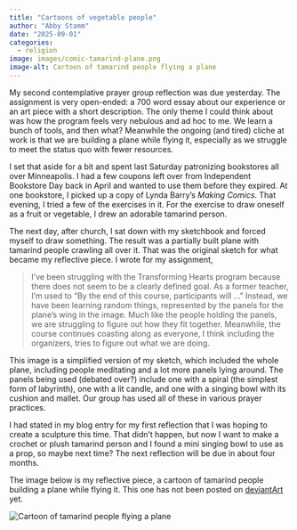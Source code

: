 ```yaml
---
title: "Cartoons of vegetable people"
author: "Abby Stamm"
date: "2025-09-01"
categories: 
  - religion
image: images/comic-tamarind-plane.png
image-alt: Cartoon of tamarind people flying a plane
---
```


My second contemplative prayer group reflection was due yesterday. The assignment is very open-ended: a 700 word essay about our experience or an art piece with a short description. The only theme I could think about was how the program feels very nebulous and ad hoc to me. We learn a bunch of tools, and then what? Meanwhile the ongoing (and tired) cliche at work is that we are building a plane while flying it, especially as we struggle to meet the status quo with fewer resources. 

I set that aside for a bit and spent last Saturday patronizing bookstores all over Minneapolis. I had a few coupons left over from Independent Bookstore Day back in April and wanted to use them before they expired. At one bookstore, I picked up a copy of Lynda Barry's *Making Comics*. That evening, I tried a few of the exercises in it. For the exercise to draw oneself as a fruit or vegetable, I drew an adorable tamarind person.

The next day, after church, I sat down with my sketchbook and forced myself to draw something. The result was a partially built plane with tamarind people crawling all over it. That was the original sketch for what became my reflective piece. I wrote for my assignment, 

> I've been struggling with the Transforming Hearts program because there does not seem to be a clearly defined goal. 
> As a former teacher, I'm used to "By the end of this course, participants will ..." 
> Instead, we have been learning random things, represented by the panels for the plane's wing in the image. 
> Much like the people holding the panels, we are struggling to figure out how they fit together. 
> Meanwhile, the course continues coasting along as everyone, I think including the organizers, tries to figure out what we are doing.

This image is a simplified version of my sketch, which included the whole plane, including people meditating and a lot more panels lying around. The panels being used (debated over?) include one with a spiral (the simplest form of labyrinth), one with a lit candle, and one with a singing bowl with its cushion and mallet. Our group has used all of these in various prayer practices.

I had stated in my blog entry for my first reflection that I was hoping to create a sculpture this time. That didn't happen, but now I want to make a crochet or plush tamarind person and I found a mini singing bowl to use as a prop, so maybe next time? The next reflection will be due in about four months.

The image below is my reflective piece, a cartoon of tamarind people building a plane while flying it. This one has not been posted on [deviantArt](https://www.deviantart.com/anabiyeni/) yet.

![Cartoon of tamarind people flying a plane](images/comic-tamarind-plane.png)\

